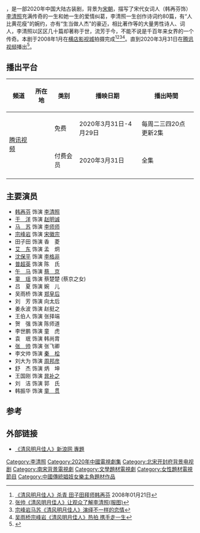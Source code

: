 {{电视节目信息框
| 名稱 = 清风明月佳人
| 原名 =
| 圖片 = Qing feng ming yue jia ren.jpg
| 圖說 = 海报
| 分類 = 古装、传奇
| 原創者 =
| 編劇 = 
| 導演 = 舍言
| 演出 = [[韩再芬|韩再芬]]<br>[[马苏|马　苏]]
| 配音 = 
| 旁白 = 
| 主題曲 =
| 片尾曲 =
| 作曲 = 
| 制作年份=2007年9月-2008年1月
| 國家 = {{PRC}}
| 語言 = [[普通话|普通话]]
| 季數 = 
| 集數 = 28集<ref name="集數">{{cite web |title=發行許可證查一詢結果 |url=https://dsj.nrta.gov.cn/tims/site/views/include/quickSearch/checkIssue/result.shanty?ids=011f977742cd1a1b4028819d1f97756e |website=國家廣播電影電視總局 |accessdate=2020-04-10 |language=zh-cn }}</ref>
| 每集列表 = 
| 製片人 =吴雨桥
| 執行製片 = 
| 制作公司 =
| 發行許可 = {{nowrap|（京）剧审字（2008）第032号}}<ref name="集數" />
| 拍攝地 = {{CHN}}[[横店影视城|横店影视城]]
| 攝像 = 张开宙、冯震五 
| 每集長 = 
| 頻道 =
| 電視網 = [[腾讯视频|腾讯视频]]
| 播出國家 = {{CHN}}
| 視頻制式 =
| 音頻制式 = 
| 開始 = 2020年3月31日
| 結束 = 4月29日
| 先於 = 
| 後於 = 
| 相關劇集 = 
| 官方網站 =
}}
{{engname|《清风明月佳人》|The Wind and the Bright Moon Maiden}}，是一部2020年中国大陆古装剧，背景为[[宋朝|宋朝]]，描写了宋代女词人（韩再芬饰）[[李清照|李清照]]充满传奇的一生和她一生的爱情纠葛，李清照一生创作诗词约80篇，有“人比黄花瘦”的婉约，亦有“生当做人杰”的豪迈，相比著作等的大量男性诗人、词人，李清照以区区几十篇却著称于世，流芳于今，不能不说是千百年来女界的一个传奇。本剧于2008年1月在[[横店影视城|横店影视城]]拍摄完成<ref>[http://ent.sina.com.cn/v/m/p/2008-01-21/18161885985.shtml 《清风明月佳人》杀青 田子田拜师韩再芬] {{Wayback|url=http://ent.sina.com.cn/v/m/p/2008-01-21/18161885985.shtml |date=20190904044325 }}2008年01月21日</ref><ref>[http://ent.sina.cn/?sa=t64d714491v33&from=mbaidu&stun=20007&vt=4 张帅《清风明月佳人》让观众了解李清照(服图)]{{Dead link|date=2020年7月 |bot=InternetArchiveBot |fix-attempted=yes }}</ref><ref>[http://m.baidu.com/from=844b/bd_page_type=1/ssid=0/uid=0/pu=usm%400%2Csz%401320_1001%2Cta%40iphone_2_4.3_3_534/baiduid=BAA21F5EA8E9882DA170EC570D448DFC/w=30_10_%E6%B8%85%E9%A3%8E%E6%98%8E%E6%9C%88%E4%BD%B3%E4%BA%BA/t=iphone/l=3/tc?ref=www_iphone&lid=9619815310168224806&order=6&vit=osres&tj=www_normal_6_30_10&m=8&srd=1&cltj=cloud_title&dict=30&sec=41818&di=8cc87d2dd2d6c273&bdenc=1&nsrc=IlPT2AEptyoA_yixCFOxXnANedT62v3IEQGG_ypZ_jv5nk4yqRL8FsxyJ7HNOXPTUS49rCPQps2ZtXLRK7Qm7RN_rK-hjGoe98nedvvmqtHT 宗峰岩马苏《清风明月佳人》演绎不一样的恋情]</ref><ref>[http://m.baidu.com/from=844b/bd_page_type=1/ssid=0/uid=0/pu=usm%400%2Csz%401320_1001%2Cta%40iphone_2_4.3_3_534/baiduid=BAA21F5EA8E9882DA170EC570D448DFC/w=30_10_%E6%B8%85%E9%A3%8E%E6%98%8E%E6%9C%88%E4%BD%B3%E4%BA%BA/t=iphone/l=3/tc?ref=www_iphone&lid=9619815310168224806&order=9&vit=osres&tj=www_normal_9_30_10&m=8&srd=1&cltj=cloud_title&dict=20&sec=41818&di=760c911880fc067e&bdenc=1&nsrc=IlPT2AEptyoA_yixCFOxXnANedT62v3IIxiJ_ylK0SiapY39h47lItgfEFXgOWiCJkiwdoTQsR5GtXLR0mUz7qR0qbdmpWkf7Xvlb4TsegfBVNBEsq 吴雨桥宗峰岩《清风明月佳人》热拍 携手走一生]</ref>。直到2020年3月31日在[[腾讯视频|腾讯视频]]播出<ref>{{cite news|url=http://ah.sina.com.cn/news/2020-03-31/detail-iimxyqwa4353145.shtml|title=韩再芬领衔主演 电视剧《清风明月佳人》31日首播|date=2020-03-31|publisher=新浪网|accessdate=2020-04-03}}</ref>。

== 播出平台 ==
{| class="wikitable" 
|- 
!頻道||所在地||类别||播映日期||播出時間
|-align="center" 
| rowspan="2"| [[腾讯视频|腾讯视频]] || rowspan="3"| {{CHNML}}|| 免费|| 2020年3月31日-4月29日|| 每周二三四20点更新2集
|-align="center" 
| 付费会员 || 2020年3月31日 || 全集
|- 
|}

== 主要演员 ==

* [[韩再芬|韩再芬]] 饰演 [[李清照|李清照]]
* [[于洋_(大陆演员)|于　洋]] 饰演 [[赵明诚|赵明诚]]
* [[马苏|马　苏]] 饰演 [[李师师|李师师]]
* [[宗峰岩|宗峰岩]] 饰演 [[宋徽宗|宋徽宗]]
* 田子田 饰演 香　菱
* [[艾东|艾　东]] 饰演 孟　炯
* [[沈保平|沈保平]] 饰演 [[李格非|李格非]]
* [[普超英|普超英]] 饰演 陈　氏
* [[午马|午　马]] 饰演 [[蔡京|蔡　京]]
* [[童瑶|童　瑶]] 饰演 蔡楚楚 (蔡京之女)
* 吕　夏 饰演 婉　儿
* 吴雨桥 饰演 [[显肃皇后|郑皇后]]
* 刘　芳 饰演 向太后
* 姜永波 饰演 赵挺之
* 王伯人 饰演 张择端
* 贺　强 饰演 陈师道
* 李世鹏 饰演 童　虎
* 袁　珉 饰演 韩尚胄
* [[張天其|张　帅]] 饰演 张飞卿<!--該演員改名為""張天其"" -->  
* 李文帅 饰演 [[秦桧|秦　桧]]
* 刘大为 饰演 [[周邦彦|周邦彦]]
* 舒　杰 饰演 炳　坤
* 王国刚 饰演 [[晁补之|晁补之]]
* 刘　洁 饰演 郭　氏
* 韩振华 饰演 [[童贯|童　贯]]

== 参考 ==
{{reflist|2}}

== 外部链接 ==
*[http://data.ent.sina.com.cn/tv/6182.html 《清风明月佳人》新浪网 專題] {{Wayback|url=http://data.ent.sina.com.cn/tv/6182.html |date=20140108142400 }}

{{2020年中國大陸古裝或民初電視劇}}
{{DEFAULTSORT:Q清}}
[[Category:李清照|Category:李清照]]
[[Category:2020年中國電視劇集|Category:2020年中國電視劇集]]
[[Category:北宋开封府背景电视剧|Category:北宋开封府背景电视剧]]
[[Category:南宋背景電視劇|Category:南宋背景電視劇]]
[[Category:文學題材電視劇|Category:文學題材電視劇]]
[[Category:女性題材電視節目|Category:女性題材電視節目]]
[[Category:中國傳統娼妓女樂主角題材作品|Category:中國傳統娼妓女樂主角題材作品]]